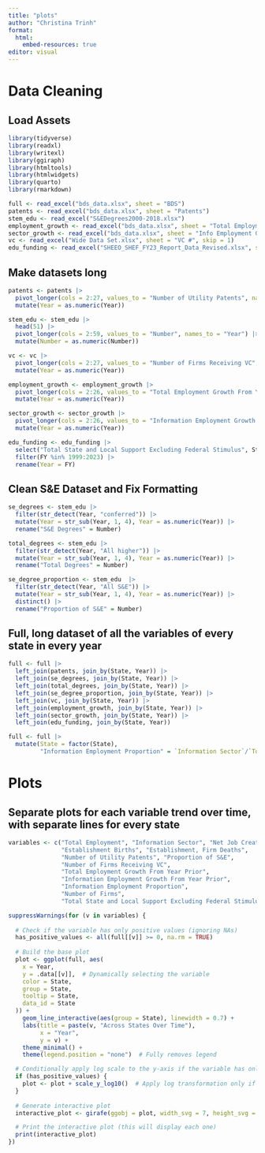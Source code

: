---
title: "plots"
author: "Christina Trinh"
format: 
  html:
    embed-resources: true
editor: visual
---

# Data Cleaning

## Load Assets

```{r}
library(tidyverse)
library(readxl)
library(writexl)
library(ggiraph)
library(htmltools)
library(htmlwidgets)
library(quarto)
library(rmarkdown)

full <- read_excel("bds_data.xlsx", sheet = "BDS")
patents <- read_excel("bds_data.xlsx", sheet = "Patents")
stem_edu <- read_excel("S&EDegrees2000-2018.xlsx")
employment_growth <- read_excel("bds_data.xlsx", sheet = "Total Employment Growth")
sector_growth <- read_excel("bds_data.xlsx", sheet = "Info Employment Growth")
vc <- read_excel("Wide Data Set.xlsx", sheet = "VC #", skip = 1)
edu_funding <- read_excel("SHEEO_SHEF_FY23_Report_Data_Revised.xlsx", sheet = "Report Data")
```

## Make datasets long

```{r}
patents <- patents |>
  pivot_longer(cols = 2:27, values_to = "Number of Utility Patents", names_to = "Year") |>
  mutate(Year = as.numeric(Year))

stem_edu <- stem_edu |>
  head(51) |>
  pivot_longer(cols = 2:59, values_to = "Number", names_to = "Year") |>
  mutate(Number = as.numeric(Number))

vc <- vc |>
  pivot_longer(cols = 2:27, values_to = "Number of Firms Receiving VC", names_to = "Year") |>
  mutate(Year = as.numeric(Year))

employment_growth <- employment_growth |>
  pivot_longer(cols = 2:26, values_to = "Total Employment Growth From Year Prior", names_to = "Year") |>
  mutate(Year = as.numeric(Year))

sector_growth <- sector_growth |>
  pivot_longer(cols = 2:26, values_to = "Information Employment Growth From Year Prior", names_to = "Year") |>
  mutate(Year = as.numeric(Year))

edu_funding <- edu_funding |>
  select("Total State and Local Support Excluding Federal Stimulus", State, FY) |>
  filter(FY %in% 1999:2023) |>
  rename(Year = FY)
```

## Clean S&E Dataset and Fix Formatting

```{r}
se_degrees <- stem_edu |>
  filter(str_detect(Year, "conferred")) |>
  mutate(Year = str_sub(Year, 1, 4), Year = as.numeric(Year)) |>
  rename("S&E Degrees" = Number)

total_degrees <- stem_edu |>
  filter(str_detect(Year, "All higher")) |>
  mutate(Year = str_sub(Year, 1, 4), Year = as.numeric(Year)) |>
  rename("Total Degrees" = Number)

se_degree_proportion <- stem_edu  |>
  filter(str_detect(Year, "All S&E")) |>
  mutate(Year = str_sub(Year, 1, 4), Year = as.numeric(Year)) |>
  distinct() |>
  rename("Proportion of S&E" = Number)
```

## Full, long dataset of all the variables of every state in every year

```{r}
full <- full |>
  left_join(patents, join_by(State, Year)) |>
  left_join(se_degrees, join_by(State, Year)) |>
  left_join(total_degrees, join_by(State, Year)) |>
  left_join(se_degree_proportion, join_by(State, Year)) |>
  left_join(vc, join_by(State, Year)) |>
  left_join(employment_growth, join_by(State, Year)) |>
  left_join(sector_growth, join_by(State, Year)) |>
  left_join(edu_funding, join_by(State, Year))

full <- full |>
  mutate(State = factor(State),
         "Information Employment Proportion" = `Information Sector`/`Total Employment`)
```

# Plots

## Separate plots for each variable trend over time, with separate lines for every state

```{r}

variables <- c("Total Employment", "Information Sector", "Net Job Creation", 
               "Establishment Births", "Establishment, Firm Deaths", 
               "Number of Utility Patents", "Proportion of S&E", 
               "Number of Firms Receiving VC",
               "Total Employment Growth From Year Prior",
               "Information Employment Growth From Year Prior",
               "Information Employment Proportion",
               "Number of Firms", 
               "Total State and Local Support Excluding Federal Stimulus")

```

```{r}
suppressWarnings(for (v in variables) {
  
  # Check if the variable has only positive values (ignoring NAs)
  has_positive_values <- all(full[[v]] >= 0, na.rm = TRUE)
  
  # Build the base plot
  plot <- ggplot(full, aes(
    x = Year,
    y = .data[[v]],  # Dynamically selecting the variable
    color = State,
    group = State,
    tooltip = State,
    data_id = State
  )) +
    geom_line_interactive(aes(group = State), linewidth = 0.7) + 
    labs(title = paste(v, "Across States Over Time"),
         x = "Year",
         y = v) +
    theme_minimal() +
    theme(legend.position = "none")  # Fully removes legend

  # Conditionally apply log scale to the y-axis if the variable has only positive values
  if (has_positive_values) {
    plot <- plot + scale_y_log10()  # Apply log transformation only if all values are positive
  }
  
  # Generate interactive plot
  interactive_plot <- girafe(ggobj = plot, width_svg = 7, height_svg = 4)

  # Print the interactive plot (this will display each one)
  print(interactive_plot)
})

```
